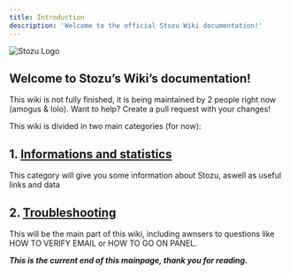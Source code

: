 ```yaml
---
title: Introduction
description: 'Welcome to the official Stozu Wiki documentation!'
---
```


<img
  src="/images/stozu-logo.png"
  alt="Stozu Logo"
/>

## Welcome to Stozu’s Wiki’s documentation!

<Warning>This wiki is not fully finished, it is being maintained by 2 people right now (amogus & lolo). Want to help? Create a pull request with your changes!</Warning>

 This wiki is divided in two main categories (for now):

 ## 1. [Informations and statistics](/informations)
This category will give you some information about Stozu, aswell as useful links and data

## 2. [Troubleshooting](/troubleshooting)
This will be the main part of this wiki, including awnsers to questions like HOW TO VERIFY EMAIL or HOW TO GO ON PANEL.

***This is the current end of this mainpage, thank you for reading.***
